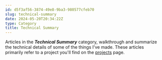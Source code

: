 ```yaml
---
id: d5f3af56-3874-49e8-9ba3-980577cfeb70
slug: technical-summary
date: 2024-05-20T20:34:22Z
type: Category
title: Technical Summary
---
```

Articles in the ***Technical Summary*** category, walkthrough and summarize the technical details of some of the things I've made. These articles primarily refer to a project you'll find on the [projects](/projects) page.
